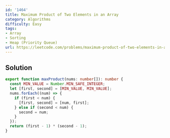 ```yaml
---
id: '1464'
title: Maximum Product of Two Elements in an Array
category: Algorithms
difficulty: Easy
tags:
- Array
- Sorting
- Heap (Priority Queue)
url: https://leetcode.com/problems/maximum-product-of-two-elements-in-an-array
---
```


## Solution

```typescript filename="solution.ts" copy
export function maxProduct(nums: number[]): number {
  const MIN_VALUE = Number.MIN_SAFE_INTEGER;
  let [first, second] = [MIN_VALUE, MIN_VALUE];
  nums.forEach((num) => {
    if (first < num) {
      [first, second] = [num, first];
    } else if (second < num) {
      second = num;
    }
  });
  return (first - 1) * (second - 1);
}
```

